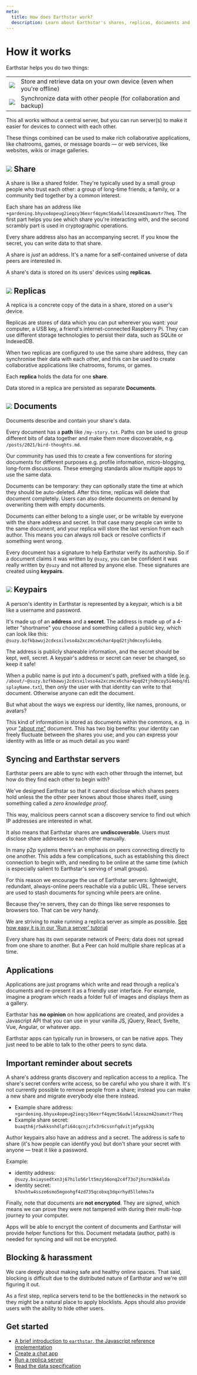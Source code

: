 ```yaml
---
meta:
  title: How does Earthstar work?
  description: Learn about Earthstar's shares, replicas, documents and identities, and how they help you synchronise data in a safe and empowering way.
---
```


# How it works


Earthstar helps you do two things:

<table class="border-2">
  <tbody>
    <tr >
      <td class="border-2 p-2 text-center"><img src="/how-it-works/readwrite.svg" class="h-16 w-18 inline-block"/></td>
      <td class="border-2 p-2">Store and retrieve data on your own device (even when you're offline)</td>
    </tr>
    <tr>
      <td class="border-2 p-2"><img src="/how-it-works/sync.svg" class="h-16 inline-block"/></td>
      <td class="border-2 p-2">Synchronize data with other people (for collaboration and backup)</td>
    </tr>
  </tbody>
</table>

This all works without a central server, but you can run server(s) to make it easier for devices to connect with each other.

These things combined can be used to make rich collaborative applications, like chatrooms, games, or message boards — or web services, like websites, wikis or image galleries.

## <img src="/how-it-works/share.svg" class="inline-block h-7 align-text-top mr-1"/> Share

A share is like a shared folder. They're typically used by a small group people who trust each other: a group of long-time friends; a family, or a community tied together by a common interest.

Each share has an address like `+gardening.bhyux4opeug2ieqcy36exrf4qymc56adwll4zeazm42oamxtr7heq`. The first part helps you see which share you're interacting with, and the second scrambly part is used in cryptographic operations.

Every share address also has an accompanying secret. If you know the secret, you can write data to that share.

A share is *just* an address. It's a name for a self-contained universe of data peers are interested in.

A share's data is stored on its users' devices using **replicas**.

## <img src="/how-it-works/replica.svg" class="inline-block w-7 align-baseline mr-1"/> Replicas

A replica is a concrete copy of the data in a share, stored on a user's device.

Replicas are stores of data which you can put wherever you want: your computer, a USB key, a friend's internet-connected Raspberry Pi. They can use different storage technologies to persist their data, such as SQLite or IndexedDB.

When two replicas are configured to use the same share address, they can synchronise their data with each other, and this can be used to create collaborative applications like chatrooms, forums, or games.

Each **replica** holds the data for one **share**.

Data stored in a replica are persisted as separate **Documents**.

## <img src="/how-it-works/doc.svg" class="inline-block h-7 align-text-top mr-1"/> Documents

Documents describe and contain your share's data.

Every document has a **path** like `/my-story.txt`. Paths can be used to group different bits of data together and make them more discoverable, e.g. `/posts/2021/bird-thoughts.md`.

Our community has used this to create a few conventions for storing documents for different purposes e.g. profile information, micro-blogging, long-form discussions. These emerging standards allow multiple apps to use the same data.

Documents can be temporary: they can optionally state the time at which they should be auto-deleted. After this time, replicas will delete that document completely. Users can also delete documents on demand by overwriting them with empty documents.

Documents can either belong to a single user, or be writable by everyone with the share address and secret. In that case many people can write to the same document, and your replica will store the last version from each author. This means you can always roll back or resolve conflicts if something went wrong.

Every document has a signature to help Earthstar verify its authorship. So if a document claims it was written by `@suzy`, you can be confident it was really written by `@suzy` and not altered by anyone else. These signatures are created using **keypairs**.

## <img src="/how-it-works/identity.svg" class="inline-block h-8 align-text-top mr-1"/> Keypairs

A person's identity in Earthstar is represented by a keypair, which is a bit like a username and password.

It's made up of an **address** and a **secret**. The address is made up of a 4-letter "shortname" you choose and something called a public key, which can look like this: `@suzy.bzfkbawuj2cdxsxilvso4a2xczmcx6char4pqd2tjhdmcoy5i4ebq`.

The address is publicly shareable information, and the secret should be kept, well, secret. A keypair's address or secret can never be changed, so keep it safe!

When a public name is put into a document's path, prefixed with a tilde (e.g. `/about/~@suzy.bzfkbawuj2cdxsxilvso4a2xczmcx6char4pqd2tjhdmcoy5i4ebq/displayName.txt`), then _only_ the user with that identity can write to that document.  Otherwise anyone can edit the document.

But what about the ways we express our identity, like names, pronouns, or avatars?

This kind of information is stored as documents within the commons, e.g. in your ["about me"](https://github.com/earthstar-project/earthstar/wiki/Standard-paths-and-data-formats-used-by-apps#about-author-profile-info) document. This has two big benefits: your identity can freely fluctuate between the shares you use; and you can express your identity with as little or as much detail as you want!

## Syncing and Earthstar servers

Earthstar peers are able to sync with each other through the internet, but how do they find each other to begin with?

We've designed Earthstar so that it cannot disclose which shares peers hold unless the the other peer knows about those shares itself, using something called a _zero knowledge proof_.

This way, malicious peers cannot scan a discovery service to find out which IP addresses are interested in what.

It also means that Earthstar shares are **undiscoverable**. Users must disclose share addresses to each other manually.

In many p2p systems there's an emphasis on peers connecting directly to one another. This adds a few complications, such as establishing this direct connection to begin with, and needing to be online at the same time (which is especially salient to Earthstar's serving of small groups).

For this reason we encourage the use of Earthstar servers: lightweight, redundant, always-online peers reachable via a public URL. These servers are used to stash documents for syncing while peers are online.

Because they're servers, they can do things like serve responses to browsers too. That can be _very_ handy.

We are striving to make running a replica server as simple as possible. [See how easy it is in our 'Run a server' tutorial](/tutorials/run-a-server)

Every share has its own separate network of Peers; data does not spread from one share to another. But a Peer can hold multiple share replicas at a time.


## Applications

Applications are just programs which write and read through a replica's documents and re-present it as a friendly user interface. For example, imagine a program which reads a folder full of images and displays them as a gallery.

Earthstar has **no opinion** on how applications are created, and provides a Javascript API that you can use in your vanilla JS, jQuery, React, Svelte, Vue, Angular, or whatever app.

Earthstar apps can typically run in browsers, or can be native apps. They just need to be able to talk to the other peers to sync data.


## Important reminder about secrets


A share's address grants discovery and replication access to a replica. The share's secret confers write access, so be careful who you share it with. It's not currently possible to remove people from a share; instead you can make a new share and migrate everybody else there instead.

* Example share address: `+gardening.bhyux4opeug2ieqcy36exrf4qymc56adwll4zeazm42oamxtr7heq`
* Example share secret: `buaqth6jr5wkksnhdlpfi64cqcnjzfx3r6cssnfqdvitjmfygsk3q`

Author keypairs also have an address and a secret.  The address is safe to share (it's how people can identify you) but don't share your secret with anyone — treat it like a password.

Example:

* identity address: `@suzy.bxiaysedtxn3j67hilo56rlt5mzy56onq2c4f73o7jhsrm3kk4lda`
* identity secret: `b7oxhtw4ssze6smo5mgoohgf4zd735qcobxq3dqxrhyd5llehms7a`

Finally, note that documents are **not encrypted**.  They are *signed*, which means we can prove they were not tampered with during their multi-hop journey to your computer.

Apps will be able to encrypt the content of documents and Earthstar will provide helper functions for this.  Document metadata (author, path) is needed for syncing and will not be encrypted.

## Blocking & harassment

We care deeply about making safe and healthy online spaces. That said, blocking is difficult due to the distributed nature of Earthstar and we're still figuring it out.

As a first step, replica servers tend to be the bottlenecks in the network so they might be a natural place to apply blocklists. Apps should also provide users with the ability to hide other users.


## Get started

- [A brief introduction to `earthstar`, the Javascript reference implementation](/docs/browser-playground)
- [Create a chat app](/get-started/install-cli)
- [Run a replica server](/get-started/replica-server)
- [Read the data specification](/specs/data-spec)
